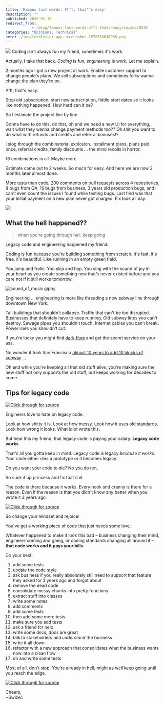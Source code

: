 ```yaml
---
title: 'Famous last words: Pfft, that''s easy'
description: ""
published: 2020-01-10
redirect_from: 
            - /blog/famous-last-words-pfft-thats-easy/swizec/9278
categories: "Opinions, Technical"
hero: ./img/techletter.app-screenshot-1578676638985.png
---
```

![](./img/nGYgiuF.gif) Coding isn&#x27;t always fun my friend, sometimes it&#x27;s work.

Actually, I take that back. _Coding_ is fun, _engineering_ is work. Let me explain.

2 months ago I got a new project at work. Enable customer support to change people&#x27;s plans. We sell subscriptions and sometimes folks wanna change the plan they&#x27;re on.

Pfft, that&#x27;s easy.

Stop old subscription, start new subscription, fiddle start dates so it looks like nothing happened. How hard can it be?

So I estimate the project line by line.

Gonna have to do this, do that, oh and we need a new UI for everything, wait what they wanna change payment methods too?? Oh shit you want to do what with refunds and credits and referral bonuses!?

I slog through the combinatorial explosion. Installment plans, plans paid once, referral credits, family discounts ... the mind recoils in horror.

16 combinations in all. Maybe more.

Estimate came out to 2 weeks. So much for easy. And here we are now 2 months later almost done.

More tests than code, 200 comments on pull requests across 4 repositories, 8 bugs from QA, 16 bugs from business, 3 years old production bugs, and I can&#x27;t even count the issues I found while testing bugs. Last find was that your initial payment on a new plan never got charged. Fix took all day.

![](./img/media-loNN8YOofuHsc-giphy.gif)

## What the hell happened??

> when you&#x27;re going through hell, keep going

Legacy code and engineering happened my friend.

Coding is fun because you&#x27;re building something from scratch. It&#x27;s fast, it&#x27;s free, it&#x27;s beautiful. Like running in an empty green field.

You jump and frolic. You skip and hop. You sing with the sound of joy in your heart as you create something new that&#x27;s never existed before and you care not if it still works tomorrow.

![sound_of_music giphy](./img/media-30Poyd7yWZTPi-giphy.gif)

Engineering ... engineering is more like threading a new subway line through downtown New York.

Tall buildings that shouldn&#x27;t collapse. Traffic that can&#x27;t be too disrupted. Businesses that definitely have to keep running. Old subway lines you can&#x27;t destroy. Sewage pipes you shouldn&#x27;t touch. Internet cables you can&#x27;t break. Power lines you shouldn&#x27;t cut.

If you&#x27;re lucky you might find [dark fibre](https://www.schneier.com/blog/archives/2009/06/secret_govermen.html) and get the secret service on your ass.

No wonder it took San Francisco [almost 10 years to add 10 blocks of subway](https://en.wikipedia.org/wiki/Central_Subway) ...

Oh and while you&#x27;re keeping all that old stuff alive, you&#x27;re making sure the new stuff not only supports the old stuff, but keeps working for decades to come.

## Tips for legacy code

[![Click through for source](./img/techletter.app-screenshot-1578676638985.png)](https://twitter.com/Swizec/status/1215353115504865280)

Engineers love to hate on legacy code.

Look at how shitty it is. Look at how messy. Look how it uses old standards. Look how wrong it looks. What idiot wrote this.

But hear this my friend, that legacy code is paying your salary. **Legacy code works**

That&#x27;s all you gotta keep in mind. Legacy code is legacy _because it works_. Your code either dies a prototype or it becomes legacy.

Do you want your code to die? No you do not.

So suck it up princess and fix that shit.

The code is there because it works. Every nook and cranny is there for a reason. Even if the reason is that you didn&#x27;t know any better when you wrote it 3 years ago.

[![Click through for source](./img/techletter.app-screenshot-1578676638673.png)](https://twitter.com/Swizec/status/1214708511042609152)

So change your mindset and rejoice!

You&#x27;ve got a working piece of code that just needs some love.

Whatever happened to make it look this bad – business changing their mind, engineers coming and going, or coding standards changing all around it – **that code works and it pays your bills.**

Do your best.

1. add some tests
2. update the code style
3. ask business if you really absolutely still need to support that feature they asked for 3 years ago and forgot about
4. remove the dead code
5. consolidate messy chunks into pretty functions
6. extract stuff into classes
7. write some notes
8. add comments
9. add some tests
10. then add some more tests
11. make sure you add tests
12. ask a friend for help
13. write some docs, docs are great
14. talk to stakeholders and _understand_ the business
15. write it all down
16. refactor with a new approach that consolidates what the business wants now into a clean flow
17. oh and write some tests

Most of all, don&#x27;t stop. You&#x27;re already in hell, might as well keep going until you reach the edge.

[![Click through for source](./img/techletter.app-screenshot-1578676638774.png)](https://twitter.com/Swizec/status/1211710370919763969)

Cheers,  
~Swizec
